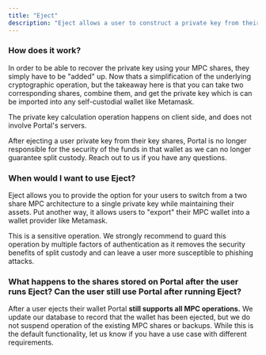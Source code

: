 ```yaml
---
title: "Eject"
description: "Eject allows a user to construct a private key from their MPC shares so that they may import it into a wallet like MetaMask."
---
```


### How does it work?

In order to be able to recover the private key using your MPC shares, they simply have to be "added" up. Now thats a simplification of the underlying cryptographic operation, but the takeaway here is that you can take two corresponding shares, combine them, and get the private key which is can be imported into any self-custodial wallet like Metamask.

The private key calculation operation happens on client side, and does not involve Portal's servers.

<Warning>
After ejecting a user private key from their key shares, Portal is no longer responsible for the security of the funds in that wallet as we can no longer guarantee split custody. Reach out to us if you have any questions.
</Warning>

### When would I want to use Eject?

Eject allows you to provide the option for your users to switch from a two share MPC architecture to a single private key while maintaining their assets. Put another way, it allows users to "export" their MPC wallet into a wallet provider like Metamask.

<Warning>
This is a sensitive operation. We strongly recommend to guard this operation by multiple factors of authentication as it removes the security benefits of split custody and can leave a user more susceptible to phishing attacks.
</Warning>

### What happens to the shares stored on Portal after the user runs Eject? Can the user still use Portal after running Eject?

After a user ejects their wallet Portal **still supports all MPC operations.** We update our database to record that the wallet has been ejected, but we do not suspend operation of the existing MPC shares or backups. While this is the default functionality, let us know if you have a use case with different requirements.
